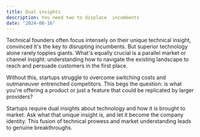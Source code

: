 ```yaml
---
title: Dual insights
description: You need two to displace  incumbents
date: "2024-08-16"
---
```


Technical founders often focus intensely on their unique technical insight, convinced it's the key to disrupting incumbents. But superior technology alone rarely topples giants. What's equally crucial is a parallel market or channel insight: understanding how to navigate the existing landscape to reach and persuade customers in the first place.

Without this, startups struggle to overcome switching costs and outmaneuver entrenched competitors. This begs the question: is what you're offering a product or just a feature that could be replicated by larger providers?

Startups require dual insights about technology and how it is brought to market. Ask what that unique insight is, and let it become the company identity. This fusion of technical prowess and market understanding leads to genuine breakthroughs.
